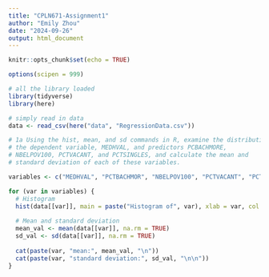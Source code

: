 ```yaml
---
title: "CPLN671-Assignment1"
author: "Emily Zhou"
date: "2024-09-26"
output: html_document
---
```


```r
knitr::opts_chunk$set(echo = TRUE)
```


```r

options(scipen = 999)

# all the library loaded
library(tidyverse)
library(here)

```


```r

# simply read in data
data <- read_csv(here("data", "RegressionData.csv"))

```


```r

# 1a Using the hist, mean, and sd commands in R, examine the distribution of
# the dependent variable, MEDHVAL, and predictors PCBACHMORE,
# NBELPOV100, PCTVACANT, and PCTSINGLES, and calculate the mean and
# standard deviation of each of these variables.

variables <- c("MEDHVAL", "PCTBACHMOR", "NBELPOV100", "PCTVACANT", "PCTSINGLES")

for (var in variables) {
  # Histogram
  hist(data[[var]], main = paste("Histogram of", var), xlab = var, col = "grey", border = "black")
  
  # Mean and standard deviation
  mean_val <- mean(data[[var]], na.rm = TRUE)
  sd_val <- sd(data[[var]], na.rm = TRUE)
  
  cat(paste(var, "mean:", mean_val, "\n"))
  cat(paste(var, "standard deviation:", sd_val, "\n\n"))
}


```





